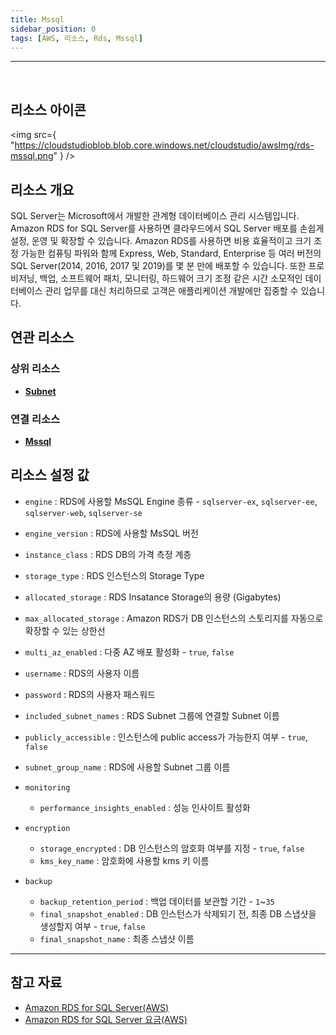 ```yaml
---
title: Mssql
sidebar_position: 0
tags: [AWS, 리소스, Rds, Mssql]
---
```


<hr />
<br />

## 리소스 아이콘

<img
    src={
        "https://cloudstudioblob.blob.core.windows.net/cloudstudio/awsImg/rds-mssql.png"
    }
/>

## 리소스 개요

SQL Server는 Microsoft에서 개발한 관계형 데이터베이스 관리 시스템입니다. Amazon RDS for SQL Server를 사용하면 클라우드에서 SQL Server 배포를 손쉽게 설정, 운영 및 확장할 수 있습니다. Amazon RDS를 사용하면 비용 효율적이고 크기 조정 가능한 컴퓨팅 파워와 함께 Express, Web, Standard, Enterprise 등 여러 버전의 SQL Server(2014, 2016, 2017 및 2019)를 몇 분 만에 배포할 수 있습니다. 또한 프로비저닝, 백업, 소프트웨어 패치, 모니터링, 하드웨어 크기 조정 같은 시간 소모적인 데이터베이스 관리 업무를 대신 처리하므로 고객은 애플리케이션 개발에만 집중할 수 있습니다.

## 연관 리소스

### 상위 리소스

-   [**Subnet**](https://docs.cstudio.app/docs/resource/aws/Vpc/Subnet)

### 연결 리소스

-   [**Mssql**](https://docs.cstudio.app/docs/resource/aws/Rds/Mssql)

## 리소스 설정 값

-   `engine` : RDS에 사용할 MsSQL Engine 종류 - `sqlserver-ex`, `sqlserver-ee`, `sqlserver-web`, `sqlserver-se`
-   `engine_version` : RDS에 사용할 MsSQL 버전
-   `instance_class` : RDS DB의 가격 측정 계층
-   `storage_type` : RDS 인스턴스의 Storage Type
-   `allocated_storage` : RDS Insatance Storage의 용량 (Gigabytes)
-   `max_allocated_storage` : Amazon RDS가 DB 인스턴스의 스토리지를 자동으로 확장할 수 있는 상한선
-   `multi_az_enabled` : 다중 AZ 배포 활성화 - `true`, `false`
-   `username` : RDS의 사용자 이름
-   `password` : RDS의 사용자 패스워드
-   `included_subnet_names` : RDS Subnet 그룹에 연결할 Subnet 이름
-   `publicly_accessible` : 인스턴스에 public access가 가능한지 여부 - `true`, `false`
-   `subnet_group_name` : RDS에 사용할 Subnet 그룹 이름

-   `monitoring`
    -   `performance_insights_enabled` : 성능 인사이트 활성화
-   `encryption`
    -   `storage_encrypted` : DB 인스턴스의 암호화 여부를 지정 - `true`, `false`
    -   `kms_key_name` : 암호화에 사용할 kms 키 이름
-   `backup`
    -   `backup_retention_period` : 백업 데이터를 보관할 기간 - `1`~`35`
    -   `final_snapshot_enabled` : DB 인스턴스가 삭제되기 전, 최종 DB 스냅샷을 생성할지 여부 - `true`, `false`
    -   `final_snapshot_name` : 최종 스냅샷 이름

---

## 참고 자료

-   [Amazon RDS for SQL Server(AWS)](https://aws.amazon.com/ko/rds/sqlserver/)
-   [Amazon RDS for SQL Server 요금(AWS)](https://aws.amazon.com/ko/rds/sqlserver/pricing/?nc=sn&loc=4)
